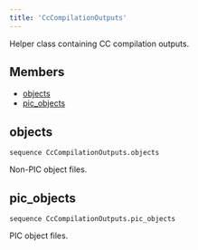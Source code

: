 ```yaml
---
title: 'CcCompilationOutputs'
---
```




Helper class containing CC compilation outputs.

## Members

- [objects](#objects)
- [pic\_objects](#pic-objects)

## objects

```
sequence CcCompilationOutputs.objects
```

 Non-PIC object files.



## pic\_objects

```
sequence CcCompilationOutputs.pic_objects
```

 PIC object files.
